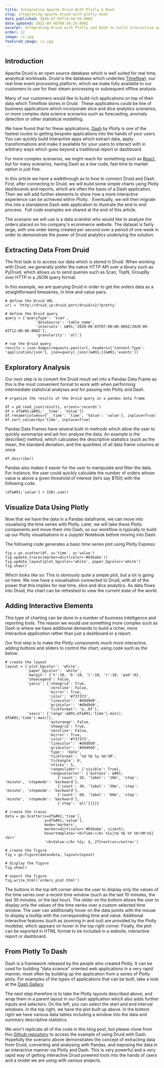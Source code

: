 ```yaml
---
title: Integrating Apache Druid With Plotly & Dash
slug: integrating-apache-druid-with-plotly-dash
date_published: 2020-07-03T19:44:59.000Z
date_updated: 2021-09-06T08:50:24.000Z
excerpt: Integrating Druid with Plotly and Dash to build interactive applications and visualisations
order: 12
image: /x.jpg
featured_image: /x.jpg
---
```


## Introduction

Apache Druid is an open source database which is well suited for real time, analytical workloads. Druid is the database which underlies [Timeflow](https://timeflow.systems/)), our real time event processing platform, which we make fully available to our customers to use for their steam processing or subsequent offline analysis.

Many of our customers would like to build rich applications on top of their data which Timeflow stores in Druid.  These applications could be line of business applications which incorporate slice and dice analytics scenarios, or more complex data science scenarios such as forecasting, anomaly detection or other statistical modelling.

We have found that for these applications, [Dash](https://plotly.com/dash/) by Plotly is one of the fastest routes to getting bespoke applications into the hands of your users.  You can quickly build interactive apps which extract data, apply transformations and make it available for your users to interact with in arbitrary ways which goes beyond a traditional report or dashboard.

For more complex scenarios, we might reach for something such as [React](https://reactjs.org/), but for many scenarios, having Dash as a low code, fast time to market option is just fine.

In this article we have a walkthrough as to how to connect Druid and Dash.  First, after connecting to Druid, we will build some simple charts using Plotly dashboards and reports, which are often the basis of a Dash application. Then we will add further elements to show how a more interactive experience can be achieved within Plotly.   Eventually, we will then migrate this into a standalone Dash web application to illustrate the end to end process.  Full code examples are shared at the end of this article.

The scenario we will use is a data scientist who would like to analyze the orders placed on his company's ecommerce website. The dataset is fairly large, with one order being created per second over a period of one week in order to demonstrate the power of Druid analytics underlying the solution.

## **Extracting Data From Druid**

The first task is to access our data which is stored in Druid. When working with Druid, we generally prefer the native HTTP API over a library such as PyDruid, which allows us to send queries such as Scan, TopN, GroupBy over HTTP in a JSON query format.

In this example, we are querying Druid in order to get the orders data as a straightforward timeseries, in time and value pairs.


    # define the Druid URL
    url = 'http://druid_ip:druid_port/druid/v2/?pretty'

    # define the Druid query
    query = {'queryType': 'scan',
                  'dataSource': 'table_name',
                  'intervals': &#91;'2020-06-03T07:00:00.000Z/2020-06-03T12:00:00.000Z'],
                  'granularity': 'all'}

    # run the Druid query
    results = json.dumps(requests.post(url, headers={'Content-Type': 'application/json'}, json=query).json()&#91;1]&#91;'events'])

## Exploratory Analysis

Our next step is to convert the Druid result set into a Pandas Data Frame as this is the most convenient format to work with when performing intermediate statistical analyses and for passing into Plotly and Dash.

    # organize the results of the Druid query in a pandas data frame

    df = pd.read_json(results, orient='records')
    df = df&#91;&#91;'__time', 'Value']]
    df.rename(columns={'__time': 'time', 'Value': 'value'}, inplace=True)
    df.sort_values(by='time', inplace=True)

Pandas Data Frames have several built-in methods which allow the user to quickly summarize and ad-hoc analyse the data. An example is the describe() method, which calculates the descriptive statistics (such as the mean, the standard deviation, and the quartiles) of all data frame columns at once.

    df.describe()

Pandas also makes it easier for the user to manipulate and filter the data. For instance, the user could quickly calculate the number of orders whose value is above a given threshold of interest (let’s say $150) with the following code.

    (df&#91;'value'] > 150).sum()

## **Visualize Data Using Plotly**

Now that we have the data in a Pandas dataframe, we can move into visualising the time series with Plotly. Later, we will take these Plotly components and move them into Dash, so our workflow is typically to build up our Plotly visualisations in a Jupyter Notebook before moving into Dash.

The following code generates a basic time series plot using Plotly Express:


    fig = px.scatter(df, x='time', y='value')
    fig.update_traces(marker=dict(color='#b5babe'))
    fig.update_layout(plot_bgcolor='white', paper_bgcolor='white')
    fig.show()

Which looks like so:
This is obviously quite a simple plot, but a lot is going on here. We now have a visualisation connected to Druid, with all of the power that this implies for real time, slice and dice analytics. As data flows into Druid, the chart can be refreshed to view the current state of the world.

## Adding Interactive Elements

This type of charting can be done in a number of business intelligence and reporting tools. The reason we would use something more complex such as Dash is where we have additional demands to build a richer, more interactive _application_ rather than just a dashboard or a report.

Our first step is to make the Plotly components much more interactive, adding buttons and sliders to control the chart, using code such as the below:


    # create the layout
    layout = {'plot_bgcolor': 'white',
              'paper_bgcolor': 'white',
              'margin': {'t':10, 'b':10, 'l':10, 'r':10, 'pad':0},
              'showlegend': False,
              'yaxis': {'showgrid': True,
                        'zeroline': False,
                        'mirror': True,
                        'color': '#737373',
                        'linecolor': '#d9d9d9',
                        'gridcolor': '#d9d9d9',
                        'tickformat': '$,.0f'},
              'xaxis': {'range':&#91;df&#91;'time'].min(), df&#91;'time'].max()],
                        'autorange': False,
                        'showgrid': True,
                        'zeroline': False,
                        'mirror': True,
                        'color': '#737373',
                        'linecolor': '#d9d9d9',
                        'gridcolor': '#d9d9d9',
                        'type': 'date',
                        'tickformat': '%d %b %y %H:%M',
                        'tickangle': 0,
                        'nticks': 5,
                        'rangeslider': {'visible': True},
                        'rangeselector': {'buttons': &#91;
                            {'count': 10, 'label': '10m', 'step': 'minute', 'stepmode': 'backward'},
                            {'count': 30, 'label': '30m', 'step': 'minute', 'stepmode': 'backward'},
                            {'count': 60, 'label': '60m', 'step': 'minute', 'stepmode': 'backward'},
                            {'step': 'all'}]}}}

    # create the traces
    data = go.Scatter(x=df&#91;'time'],
                      y=df&#91;'value'],
                      mode='markers',
                      marker=dict(color='#b5babe', size=5),
                      hovertemplate='<b>Time:</b> %{x|%d %b %Y %H:%M:%S}<br>'
                      '<b>Value:</b> %{y: $,.2f}<extra></extra>')

    # create the figure
    fig = go.Figure(data=data, layout=layout)

    # display the figure
    fig.show()

    # export the figure
    fig.write_html('orders_plot.html')

The buttons in the top left corner allow the user to display only the values of the time series over a recent time window (such as the last 10 minutes, the last 30 minutes, or the last hour). The slider on the bottom allows the user to display only the values of the time series over a custom selected time window. The user can additionally hover on the data points with the mouse to display a tooltip with the corresponding time and value. Additional interactive features (such as zooming in and out) are provided by the Plotly modebar, which appears on hover in the top right corner. Finally, the plot can be exported in HTML format to be included in a website, interactive report or dashboard.

## From Plotly To Dash

Dash is a framework released by the people who created Plotly. It can be used for building "data science" oriented web applications in a very rapid manner, most often by building up the application from a series of Plotly plots. For examples of the types of applications that can be built, take a look at the [Dash Gallery](https://dash-gallery.plotly.host/Portal/).

The next step therefore is to take the Plotly layouts described above, and wrap them in a parent layout in our Dash application which also adds further inputs and selectors. On the left, you can select the start and end interval windows. In the top right, we have the plot built up above. In the bottom right we have various data tables including a window into the data and summary descriptive statistics.

We won't replicate all of the code in this blog post, but please clone from this [Github repository](https://github.com/benjaminwootton1981/druid-plotly-dash) to access the example of using Druid with Dash.
Hopefully the scenario above demonstrates the concept of extracting data from Druid, converting and analysing with Pandas, and exposing the data in an interactive manner via Plotly and Dash. This is very powerful and a very rapid way of getting interactive Druid powered tools into the hands of users and a model we are using with various projects.
